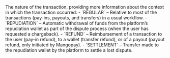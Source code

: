 <ResponseField name="Nature" type="string" >    
The nature of the transaction, providing more information about the context in which the transaction occurred:  
- `REGULAR` – Relative to most of the transactions (pay-ins, payouts, and transfers) in a usual workflow.  
- `REPUDIATION` – Automatic withdrawal of funds from the platform’s repudiation wallet as part of the dispute process (when the user has requested a chargeback).  
- `REFUND` – Reimbursement of a transaction to the user (pay-in refund), to a wallet (transfer refund), or of a payout (payout refund, only initiated by Mangopay).  
- `SETTLEMENT` – Transfer made to the repudiation wallet by the platform to settle a lost dispute.  
</ResponseField>